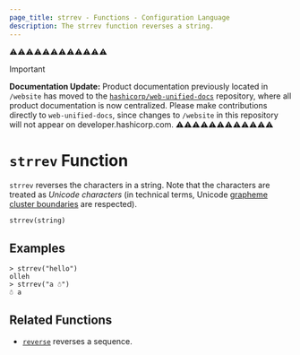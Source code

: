 ```yaml
---
page_title: strrev - Functions - Configuration Language
description: The strrev function reverses a string.
---
```


⚠️⚠️⚠️⚠️⚠️⚠️⚠️⚠️⚠️⚠️⚠️⚠️
> [!IMPORTANT]  
> **Documentation Update:** Product documentation previously located in `/website` has moved to the [`hashicorp/web-unified-docs`](https://github.com/hashicorp/web-unified-docs) repository, where all product documentation is now centralized. Please make contributions directly to `web-unified-docs`, since changes to `/website` in this repository will not appear on developer.hashicorp.com.
⚠️⚠️⚠️⚠️⚠️⚠️⚠️⚠️⚠️⚠️⚠️⚠️


# `strrev` Function

`strrev` reverses the characters in a string.
Note that the characters are treated as _Unicode characters_ (in technical terms, Unicode [grapheme cluster boundaries](https://unicode.org/reports/tr29/#Grapheme_Cluster_Boundaries) are respected).

```hcl
strrev(string)
```

## Examples

```
> strrev("hello")
olleh
> strrev("a ☃")
☃ a
```

## Related Functions

* [`reverse`](/terraform/language/functions/reverse) reverses a sequence.
